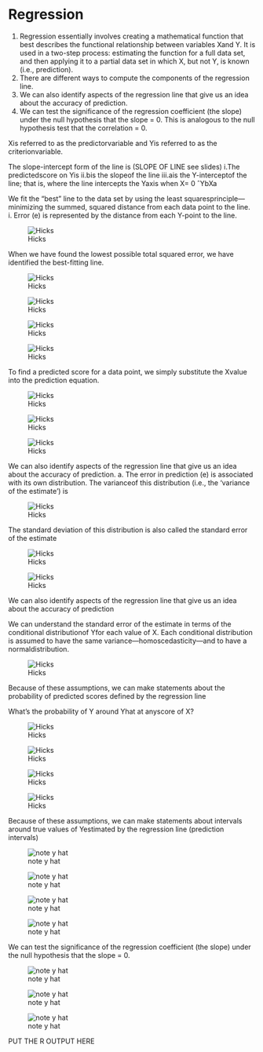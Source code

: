 # Regression

1.
Regression essentially involves creating a mathematical function that best describes the functional relationship between variables Xand Y. It is used in a two-step process: estimating the function for a full data set, and then applying it to a partial data set in which X, but not Y, is known (i.e., prediction).
2.
There are different ways to compute the components of the regression line.
3.
We can also identify aspects of the regression line that give us an idea about the accuracy of prediction.
4.
We can test the significance of the regression coefficient (the slope) under the null hypothesis that the slope = 0. This is analogous to the null hypothesis test that the correlation = 0.

Xis referred to as the predictorvariable and Yis referred to as the criterionvariable.

The slope-intercept form of the line is (SLOPE OF LINE see slides)
i.The predictedscore on Yis
ii.bis the slopeof the line
iii.ais the Y-interceptof the line; that is, where the line intercepts the Yaxis when X= 0
ˆYbXa

We fit the “best” line to the data set by using the least squaresprinciple—minimizing the summed, squared distance from each data point to the line.
i. Error (e) is represented by the distance from each Y-point to the line.

![Hicks](img/hicksreg1.png)

When we have found the lowest possible total squared error, we
have identified the best-fitting line.

![Hicks](img/hicksreg2.png)

![Hicks](img/hicksreg3.png)

![Hicks](img/hicksreg4.png)

![Hicks](img/hicksreg5.png)

To find a predicted score for a data point, we simply substitute the Xvalue into the prediction equation.

![Hicks](img/hicksreg6.png)

![Hicks](img/hicksreg7.png)

![Hicks](img/hicksreg8.png)

We can also identify aspects of the regression line that give us an idea about the accuracy of prediction.
a.
The error in prediction (e) is associated with its own distribution. The varianceof this distribution (i.e., the ‘variance of the estimate’) is

![Hicks](img/hicksreg9.png)

The standard deviation of this distribution is also called the standard error of the estimate

![Hicks](img/hicksreg10.png)

![Hicks](img/hicksreg11.png)

We can also identify aspects of the regression line that give us an idea about the accuracy of prediction

We can understand the standard error of the estimate in terms of the conditional distributionof Yfor each value of X. Each
conditional distribution is assumed to have the same variance—homoscedasticity—and to have a normaldistribution.

![Hicks](img/hicksreg12.png)

Because of these assumptions, we can make statements about the probability of predicted scores defined by the regression line

What’s the probability of Y
around Yhat at anyscore of X?

![Hicks](img/hicksreg13.png)

![Hicks](img/hicksreg14.png)

![Hicks](img/hicksreg15.png)

![Hicks](img/hicksreg16.png)

Because of these assumptions, we can make statements about intervals around true values of Yestimated by the regression line (prediction intervals)

![note y hat](img/hicksreg17.png)

![note y hat](img/hicksreg18.png)

![note y hat](img/hicksreg19.png)

![note y hat](img/hicksreg20.png)


We can test the significance of the regression coefficient (the slope) under the null hypothesis that the slope = 0.

![note y hat](img/hicksreg21.png)

![note y hat](img/hicksreg22.png)

![note y hat](img/hicksreg23.png)


PUT THE R OUTPUT HERE
